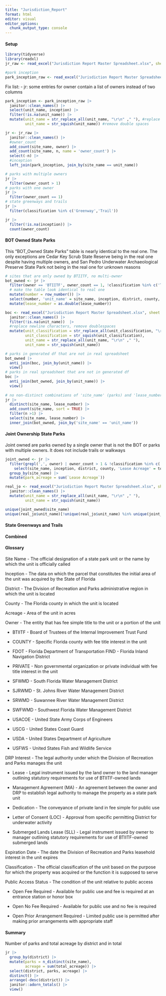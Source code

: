 ```yaml
---
title: "Jurisdiction_Report"
format: html
editor: visual
editor_options: 
  chunk_output_type: console
---
```


#### Setup

```r
library(tidyverse)
library(readxl)
jr_raw <- read_excel("Jurisdiction Report Master Spreadsheet.xlsx", sheet = 1, range = 'A1:O222')

#park inception
park_inception_raw <- read_excel("Jurisdiction Report Master Spreadsheet.xlsx", sheet = 5) 

```

Fix list: - jr: some entries for owner contain a list of owners instead of two columns

```r
park_inception <- park_inception_raw |>
  janitor::clean_names() |>
  select(unit_name, inception) |>
  filter(!is.na(unit_name)) |>
  mutate(unit_name = str_replace_all(unit_name, "\r\n" ," "), #replace newline characters
         unit_name = str_squish(unit_name)) #remove double spaces

jr <- jr_raw |>
  janitor::clean_names() |>
  #owner_count 
  add_count(site_name, owner) |>
  add_count(site_name, n, name = 'owner_count') |>
  select(-n) |>
  #inception
  left_join(park_inception, join_by(site_name == unit_name))

```

```r
# parks with multiple owners
jr |>
  filter(owner_count > 1)
# parks with one owner
jr |>
  filter(owner_count == 1)
# state greenways and trails
jr |>
  filter(classification %in% c('Greenway','Trail'))
```

```r
jr |>
  filter(!is.na(inception)) |>
  count(owner_count)
```

#### BOT Owned State Parks

This "BOT_Owned State Parks" table is nearly identical to the real one. The only exceptions are Cedar Key Scrub State Reserve being in the real one despite having multiple owners, and San Pedro Underwater Archaeological Preserve State Park not being in the real one for unknown reasons

```r
# sites that are only owned by BTIITF, no multi-owner
bot_owned <- jr |>
  filter(owner == 'BTIITF', owner_count == 1, !classification %in% c('Trail', 'Greenway')) |>
  # make the table look identical to real one
  mutate(number = row_number()) |>
  select(number, 'unit_name' = site_name, inception, district, county, 'acreage' = total_acreage, owner, drp_interest, lease_number, expiration_date, 'unit_calssification' = classification, public_access_status)|>
  mutate(lease_number = as.double(lease_number))
```

```r
boc <- read_excel("Jurisdiction Report Master Spreadsheet.xlsx", sheet = 2) |>
  janitor::clean_names() |>
  filter(!is.na(unit_name))  |>
  #replace newline characters, remove doublespaces
  mutate(unit_classification = str_replace_all(unit_classification, "\r\n" ," "), 
         unit_classification = str_squish(unit_classification),
         unit_name = str_replace_all(unit_name, "\r\n" ," "), 
         unit_name = str_squish(unit_name))

# parks in generated df that are not in real spreadsheet
bot_owned |>
  anti_join(boc, join_by(unit_name)) |>
  view()
# parks in real spreadsheet that are not in generated df
boc |>
  anti_join(bot_owned, join_by(unit_name)) |>
  view()
  
# no non-distinct combinations of 'site_name' (parks) and 'lease_number'
jr |>
  distinct(site_name, lease_number) |>
  add_count(site_name, sort = TRUE) |>
  filter(n >1) |>
  select(site_name, lease_number) |>
  inner_join(bot_owned, join_by('site_name' == 'unit_name'))
```

#### Joint Ownership State Parks

Joint owned are parks owned by a single owner that is not the BOT or parks with multiple owners. It does not include trails or walkways

```r
joint_owned <- jr |>
  filter(grepl(',', owner) | owner_count > 1 & !classification %in% c('Trail', 'Walkway')) |>
    select(site_name, inception, district, county, 'Lease Acreage' = total_acreage, owner, drp_interest, lease_number, expiration_date, classification, public_access_status) |>
  group_by(site_name) |>
  mutate(park_acreage = sum(`Lease Acreage`))
```

```r
real_jo <- read_excel("Jurisdiction Report Master Spreadsheet.xlsx", sheet = 3) |>
  janitor::clean_names() |>
  mutate(unit_name = str_replace_all(unit_name, "\r\n" ," "), 
         unit_name = str_squish(unit_name))

unique(joint_owned$site_name)
unique(real_jo$unit_name)[!unique(real_jo$unit_name) %in% unique(joint_owned$site_name)]

```

#### State Greenways and Trails

#### Combined

#### Glossary

Site Name - The official designation of a state park unit or the name by which the unit is officially called

Inception - The data on which the parcel that constitutes the initial area of the unit was acquired by the State of Florida

District - The Division of Recreation and Parks administrative region in which the unit is located

County - The Florida county in which the unit is located

Acreage - Area of the unit in acres

Owner - The entity that has fee simple title to the unit or a portion of the unit

-   BTIITF - Board of Trustees of the Internal Improvement Trust Fund

-   COUNTY - Specific Florida county with fee title interest in the unit

-   FDOT - Florida Department of Transportation FIND - Florida Inland Navigation District

-   PRIVATE - Non governmental organization or private individual with fee title interest in the unit

-   SFWMD - South Florida Water Management District

-   SJRWMD - St. Johns River Water Management District

-   SRWMD - Suwannee River Water Management District

-   SWFWMD - Southwest Florida Water Management District

-   USACOE - United State Army Corps of Engineers

-   USCG - United States Coast Guard

-   USDA - United States Department of Agriculture

-   USFWS - United States Fish and Wildlife Service

DRP Interest - The legal authority under which the Division of Recreation and Parks manages the unit

-   Lease - Legal instrument issued by the land owner to the land manager outlining statutory requirements for use of BTIITF-owned lands

-   Management Agreement (MA) - An agreement between the owner and DRP to establish legal authority to manage the property as a state park unit

-   Dedication - The conveyance of private land in fee simple for public use

-   Letter of Consent (LOC) - Approval from specific permitting District for underwater activity

-   Submerged Lands Lease (SLL) - Legal instrument issued by owner to manager outlining statutory requirements for use of BTIITF-owned submerged lands

Expiration Date - The date the Division of Recreation and Parks leasehold interest in the unit expires

Classification - The official classification of the unit based on the purpose for which the property was acquired or the function it is supposed to serve

Public Access Status - The condition of the unit relative to public access

-   Open Fee Required - Available for public use and fee is required at an entrance station or honor box

-   Open No Fee Required - Available for public use and no fee is required

-   Open Prior Arrangement Required - Limited public use is permitted after making prior arrangements with appropriate staff

#### Summary

Number of parks and total acreage by district and in total

```r
jr |>
  group_by(district) |>
  mutate(parks = n_distinct(site_name),
         acreage = sum(total_acreage)) |>
  select(district, parks, acreage) |>
  distinct() |>
  arrange(-desc(district)) |>
  janitor::adorn_totals() |>
  view()
```
